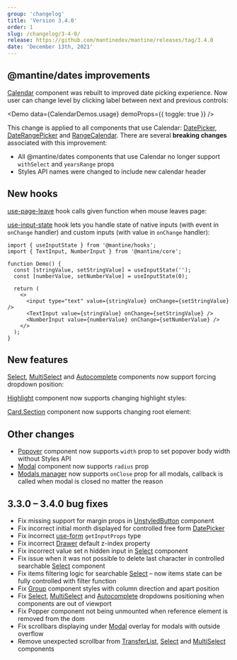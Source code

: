 ```yaml
---
group: 'changelog'
title: 'Version 3.4.0'
order: 1
slug: /changelog/3-4-0/
release: https://github.com/mantinedev/mantine/releases/tag/3.4.0
date: 'December 13th, 2021'
---
```



## @mantine/dates improvements

[Calendar](https://mantine.dev/dates/calendar/) component was rebuilt to improved date picking experience.
Now user can change level by clicking label between next and previous controls:

<Demo data={CalendarDemos.usage} demoProps={{ toggle: true }} />

This change is applied to all components that use Calendar: [DatePicker](https://mantine.dev/dates/date-picker/), [DateRangePicker](https://mantine.dev/dates/date-picker/) and [RangeCalendar](https://mantine.dev/dates/calendar/).
There are several **breaking changes** associated with this improvement:

- All @mantine/dates components that use Calendar no longer support `withSelect` and `yearsRange` props
- Styles API names were changed to include new calendar header

## New hooks

[use-page-leave](https://mantine.dev/hooks/use-page-leave/) hook calls given function when mouse leaves page:

<Demo data={HooksDemos.usePageLeaveDemo} />

[use-input-state](https://mantine.dev/hooks/use-input-state/) hook lets you handle state of native inputs (with event in `onChange` handler) and custom inputs (with value in `onChange` handler):

```tsx
import { useInputState } from '@mantine/hooks';
import { TextInput, NumberInput } from '@mantine/core';

function Demo() {
  const [stringValue, setStringValue] = useInputState('');
  const [numberValue, setNumberValue] = useInputState(0);

  return (
    <>
      <input type="text" value={stringValue} onChange={setStringValue} />
      <TextInput value={stringValue} onChange={setStringValue} />
      <NumberInput value={numberValue} onChange={setNumberValue} />
    </>
  );
}
```

## New features

[Select](https://mantine.dev/core/select/), [MultiSelect](https://mantine.dev/core/multi-select/) and [Autocomplete](https://mantine.dev/core/autocomplete/)
components now support forcing dropdown position:

<Demo data={SelectDemos.flip} />

[Highlight](https://mantine.dev/core/highlight/) component now supports changing highlight styles:

<Demo data={HighlightDemos.styles} />

[Card.Section](https://mantine.dev/core/card/) component now supports changing root element:

<Demo data={CardDemos.linkSection} />

## Other changes

- [Popover](https://mantine.dev/core/popover/) component now supports `width` prop to set popover body width without Styles API
- [Modal](https://mantine.dev/core/modal/) component now supports `radius` prop
- [Modals manager](https://mantine.dev/others/modals/) now supports `onClose` prop for all modals, callback is called when modal is closed no matter the reason

## 3.3.0 – 3.4.0 bug fixes

- Fix missing support for margin props in [UnstyledButton](https://mantine.dev/core/unstyled-button) component
- Fix incorrect initial month displayed for controlled free form [DatePicker](https://mantine.dev/dates/date-picker/)
- Fix incorrect [use-form](https://mantine.dev/hooks/use-form/) `getInputProps` type
- Fix incorrect [Drawer](https://mantine.dev/core/drawer/) default z-index property
- Fix incorrect value set n hidden input in [Select](https://mantine.dev/core/select/) component
- Fix issue when it was not possible to delete last character in controlled searchable [Select](https://mantine.dev/core/select/) component
- Fix items filtering logic for searchable [Select](https://mantine.dev/core/select/) – now items state can be fully controlled with filter function
- Fix [Group](https://mantine.dev/core/group/) component styles with column direction and apart position
- Fix [Select](https://mantine.dev/core/select/), [MultiSelect](https://mantine.dev/core/multi-select/) and [Autocomplete](https://mantine.dev/core/autocomplete/) dropdowns positioning when components are out of viewport
- Fix Popper component not being unmounted when reference element is removed from the dom
- Fix scrollbars displaying under [Modal](https://mantine.dev/core/modal/) overlay for modals with outside overflow
- Remove unexpected scrollbar from [TransferList](https://mantine.dev/core/transfer-list/), [Select](https://mantine.dev/core/select/) and [MultiSelect](https://mantine.dev/core/multi-select/) components
